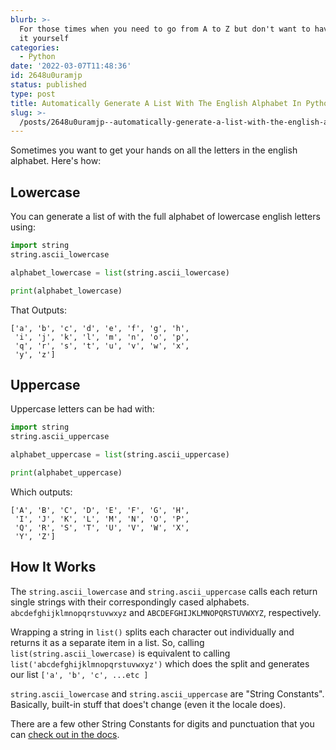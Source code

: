 ```yaml
---
blurb: >-
  For those times when you need to go from A to Z but don't want to have to do
  it yourself
categories:
  - Python
date: '2022-03-07T11:48:36'
id: 2648u0uramjp
status: published
type: post
title: Automatically Generate A List With The English Alphabet In Python
slug: >-
  /posts/2648u0uramjp--automatically-generate-a-list-with-the-english-alphabet-in-python
---
```


Sometimes you want to get your hands on all the letters in the english alphabet. Here's how:

## Lowercase

You can generate a list of with the full alphabet of lowercase english letters using:

```python
import string
string.ascii_lowercase

alphabet_lowercase = list(string.ascii_lowercase)

print(alphabet_lowercase)
```

That Outputs:

```
['a', 'b', 'c', 'd', 'e', 'f', 'g', 'h', 
 'i', 'j', 'k', 'l', 'm', 'n', 'o', 'p', 
 'q', 'r', 's', 't', 'u', 'v', 'w', 'x', 
 'y', 'z']
```

## Uppercase 

Uppercase letters can be had with:

```python
import string
string.ascii_uppercase

alphabet_uppercase = list(string.ascii_uppercase)

print(alphabet_uppercase)
```

Which outputs:

```
['A', 'B', 'C', 'D', 'E', 'F', 'G', 'H',
 'I', 'J', 'K', 'L', 'M', 'N', 'O', 'P',
 'Q', 'R', 'S', 'T', 'U', 'V', 'W', 'X', 
 'Y', 'Z']
```

## How It Works

The `string.ascii_lowercase` and `string.ascii_uppercase` calls each return single strings with their correspondingly cased alphabets. `abcdefghijklmnopqrstuvwxyz` and `ABCDEFGHIJKLMNOPQRSTUVWXYZ`, respectively. 

Wrapping a string in `list()` splits each character out individually and returns it as a separate item in a list. So, calling `list(string.ascii_lowercase)` is equivalent to calling `list('abcdefghijklmnopqrstuvwxyz')` which does the split and generates our list `['a', 'b', 'c', ...etc ]` 

`string.ascii_lowercase` and `string.ascii_uppercase` are "String Constants". Basically, built-in stuff that does't change (even it the locale does). 

There are a few other String Constants for digits and punctuation that you can <a href="https://docs.python.org/3/library/string.html">check out in the docs</a>.



